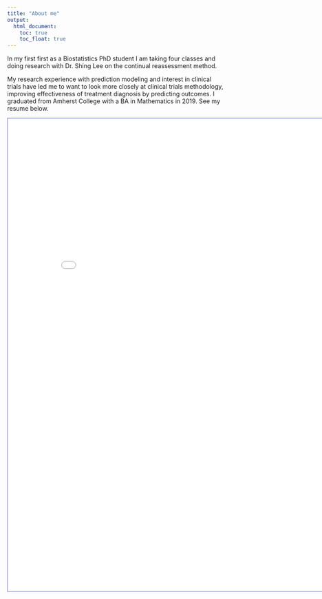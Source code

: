 ```yaml
---
title: "About me"
output: 
  html_document:
    toc: true
    toc_float: true
---
```


In my first first as a Biostatistics PhD student I am taking four classes and doing research with Dr. Shing Lee on the continual reassessment method. 

My research experience with prediction modeling and interest in clinical trials have led me to want to look more closely at clinical trials methodology, improving effectiveness of treatment diagnosis by predicting outcomes. I graduated from Amherst College with a BA in Mathematics in 2019. See my resume below. 

<iframe id="" style="border:1px solid #666CCC" title="" src="Resume_rsilva_Fall19.pdf" frameborder="1" scrolling="auto" height="1100" width="850" ></iframe>



